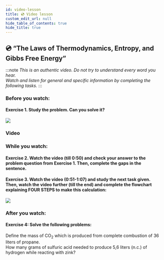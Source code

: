 ```yaml
---
id: video-lesson
title: 💿 Video lesson
custom_edit_url: null
hide_table_of_contents: true
hide_title: true
---
```



## 💿 “The Laws of Thermodynamics, Entropy, and Gibbs Free Energy”

:::note
_This is an authentic video. Do not try to understand every word you hear._  
_Watch and listen for general and specific information by completing the following tasks._
:::

### Before you watch:

#### Exercise 1. Study the problem. Can you solve it?

<img src={carbon} />

### Video

<Player url='https://youtu.be/6KRcO3e36ZU' />

### While you watch:

#### Exercise 2. Watch the video (till 0:50) and check your answer to the problem question from Exercise 1. Then, complete the gaps in the sentence.

<Frame src='https://learningapps.org/watch?v=pzsc2yu6321' height='330px' />

#### Exercise 3. Watch the video (0:51-1:07) and study the next task given. Then, watch the video further (till the end) and complete the flowchart explaining FOUR STEPS to make this calculation:

<img src={steps} />

<Frame src='https://learningapps.org/watch?v=pyj6av25k21' height='495px' />

### After you watch:

#### Exercise 4: Solve the following problems: 

Define the mass of CO<sub>2</sub> which is produced from complete combustion of 36 liters of propane.  
How many grams of sulfuric acid needed to produce 5,6 liters (n.c.) of hydrogen while reacting with zink?